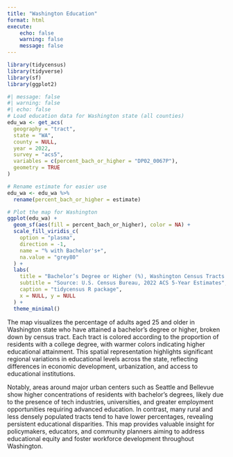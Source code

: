 ```yaml
---
title: "Washington Education"
format: html
execute:
    echo: false
    warning: false
    message: false
---
```



```r

library(tidycensus)
library(tidyverse)
library(sf)
library(ggplot2)

#| message: false
#| warning: false
#| echo: false
# Load education data for Washington state (all counties)
edu_wa <- get_acs(
  geography = "tract",
  state = "WA",
  county = NULL,
  year = 2022,
  survey = "acs5",
  variables = c(percent_bach_or_higher = "DP02_0067P"),
  geometry = TRUE
)

# Rename estimate for easier use
edu_wa <- edu_wa %>%
  rename(percent_bach_or_higher = estimate)

# Plot the map for Washington
ggplot(edu_wa) +
  geom_sf(aes(fill = percent_bach_or_higher), color = NA) +
  scale_fill_viridis_c(
    option = "plasma",
    direction = -1,
    name = "% with Bachelor's+",
    na.value = "grey80"
  ) +
  labs(
    title = "Bachelor’s Degree or Higher (%), Washington Census Tracts (2022)",
    subtitle = "Source: U.S. Census Bureau, 2022 ACS 5-Year Estimates",
    caption = "tidycensus R package",
    x = NULL, y = NULL
  ) +
  theme_minimal()

```

The map visualizes the percentage of adults aged 25 and older in Washington state who have attained a bachelor’s degree or higher, broken down by census tract. Each tract is colored according to the proportion of residents with a college degree, with warmer colors indicating higher educational attainment. This spatial representation highlights significant regional variations in educational levels across the state, reflecting differences in economic development, urbanization, and access to educational institutions.

Notably, areas around major urban centers such as Seattle and Bellevue show higher concentrations of residents with bachelor’s degrees, likely due to the presence of tech industries, universities, and greater employment opportunities requiring advanced education. In contrast, many rural and less densely populated tracts tend to have lower percentages, revealing persistent educational disparities. This map provides valuable insight for policymakers, educators, and community planners aiming to address educational equity and foster workforce development throughout Washington.